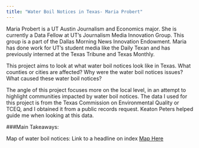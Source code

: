 ```yaml
---
title: "Water Boil Notices in Texas- Maria Probert"
---
```


Maria Probert is a UT Austin Journalism and Economics major. She is currently a Data Fellow at UT's Journalism Media Innovation Group. This group is a part of the Dallas Morning News Innovation Endowment. Maria has done work for UT's student media like the Daily Texan and has previously interned at the Texas Tribune and Texas Monthly. 

This project aims to look at what water boil notices look like in Texas. What counties or cities are affected? Why were the water boil notices issues? What caused these water boil notices? 

The angle of this project focuses more on the local level, in an attempt to highlight communities impacted by water boil notices. The data I used for this project is from the Texas Commission on Environmental Quality or TCEQ, and I obtained it from a public records request. Keaton Peters helped guide me when looking at this data. 
 
###Main Takeaways: 

Map of water boil notices: 
Link to a headline on index [Map Here](02-analysis.qmd#water-boil-notices-interactive-map)




